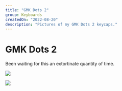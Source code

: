 ```yaml
---
title: "GMK Dots 2"
group: Keyboards
createdOn: "2022-08-20"
description: "Pictures of my GMK Dots 2 keycaps."
---
```


# GMK Dots 2

Been waiting for this an extortinate quantity of time.

![](flickr://52299367195)

![](flickr://52298872141)
